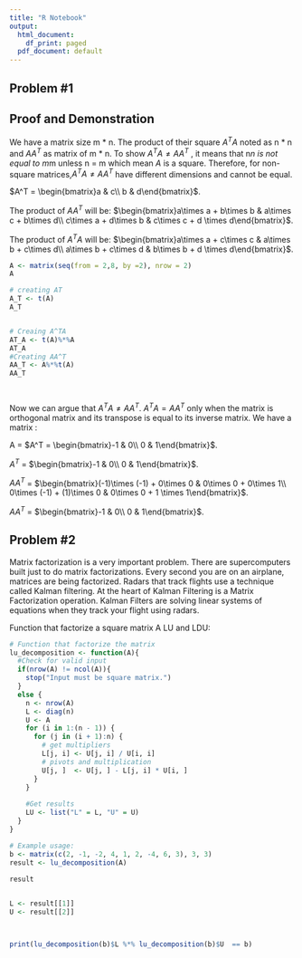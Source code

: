 ```yaml
---
title: "R Notebook"
output:
  html_document:
    df_print: paged
  pdf_document: default
---
```


## Problem #1 
## Proof and Demonstration

We have a matrix size m * n. The product of their square  $A^TA$ noted as n * n and $AA^T$ as matrix of m * n. To show  $A^TA \neq AA^T$ , it means that n*n is not equal to m*m unless n = m which mean $A$ is a square. Therefore, for non-square matrices,$A^TA \neq AA^T$  have different dimensions and cannot be equal.

$A^T = \begin{bmatrix}a & c\\ b & d\end{bmatrix}$.

The product of $AA^T$ will be: $\begin{bmatrix}a\times a + b\times b & a\times c + b\times d\\ c\times a + d\times b & c\times c + d \times d\end{bmatrix}$.

The product of $A^TA$ will be: $\begin{bmatrix}a\times a + c\times c & a\times b + c\times d\\ a\times b + c\times d & b\times b + d \times d\end{bmatrix}$.
```r
A <- matrix(seq(from = 2,8, by =2), nrow = 2)
A

# creating AT 
A_T <- t(A)
A_T


# Creaing A^TA
AT_A <- t(A)%*%A
AT_A
#Creating AA^T
AA_T <- A%*%t(A)
AA_T




```

Now we can argue that $A^TA \neq AA^T$.  $A^TA = AA^T$ only when the matrix is orthogonal matrix and its transpose is equal to its inverse matrix. We have a matrix : 


A = $A^T = \begin{bmatrix}-1 & 0\\ 0 & 1\end{bmatrix}$.



$A^T$      = $\begin{bmatrix}-1 & 0\\ 0 & 1\end{bmatrix}$.



$AA^T$ = $\begin{bmatrix}(-1)\times (-1) + 0\times 0 & 0\times 0 + 0\times 1\\ 0\times (-1) + (1)\times 0 & 0\times 0 + 1 \times 1\end{bmatrix}$.



$AA^T$      = $\begin{bmatrix}-1 & 0\\ 0 & 1\end{bmatrix}$.





## Problem #2

Matrix factorization is a very important problem. There are supercomputers built just
to do matrix factorizations. Every second you are on an airplane, matrices are being
factorized. Radars that track flights use a technique called Kalman filtering. At the heart
of Kalman Filtering is a Matrix Factorization operation. Kalman Filters are solving linear
systems of equations when they track your flight using radars.

Function that factorize a square matrix A LU and LDU: 


```r
# Function that factorize the matrix
lu_decomposition <- function(A){
  #Check for valid input
  if(nrow(A) != ncol(A)){
    stop("Input must be square matrix.")
  }
  else {
    n <- nrow(A)
    L <- diag(n)
    U <- A
    for (i in 1:(n - 1)) {
      for (j in (i + 1):n) {
        # get multipliers
        L[j, i] <- U[j, i] / U[i, i]
        # pivots and multiplication
        U[j, ]  <- U[j, ] - L[j, i] * U[i, ]
      }
    }
    
    #Get results
    LU <- list("L" = L, "U" = U)
  }
}

# Example usage:
b <- matrix(c(2, -1, -2, 4, 1, 2, -4, 6, 3), 3, 3)
result <- lu_decomposition(A)
 
result


L <- result[[1]]
U <- result[[2]]



print(lu_decomposition(b)$L %*% lu_decomposition(b)$U  == b)

```



